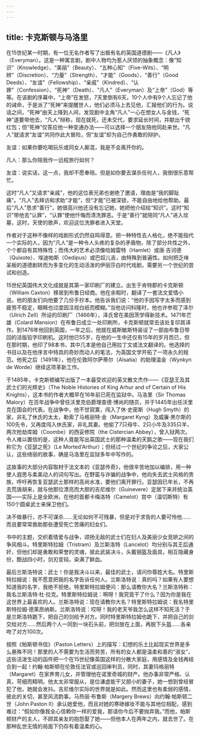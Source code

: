 ```yaml
---
---
---
```

title: 卡克斯顿与马洛里
---




在15世纪某一时期，有一位无名作者写了出极有名的英国道德剧——《凡人》（Everyman）。这是一种寓言剧，剧中人物均为惹人厌烦的抽象概念：像“知识”（Knowledge）、“美丽”（Beauty）、“五种心知”（Five-Wits）、“明辨”（Discretion）、“力量”（Strength）、“才能”（Goods）、“善行”（Good Deeds）、“友谊”（Fellowship）、“亲戚”（Kindred）、“认罪”（Confession）、“死神”（Death）、“凡人”（Everyman）及“上帝”（God）等等。在该剧的序幕中，“上帝”在发怒，7天里倒有6天，10个人中有9个人忘记了他的诫命，于是派了“死神”来提醒世人，他们必须马上去见他，汇报他们的行为。说话之间，“死神”由天上降到人间，发现剧中主角“凡人”一心在想女人与金钱，“死神”遂要带他去，“凡人”辩称，现在就死，还未交代，要求延长时间，并献出千镑红包；但“死神”仅答应他一种变通办法——可以选择一个朋友陪他同赴来世。“凡人”就请求“友谊”共同作此大冒险，但“友谊”却为自己作勇敢的辩护。

友谊：如果你要吃喝玩乐或同女人厮混，我是不会离开你的。

凡人：那么你陪我作一远程旅行如何？

友谊：说实话，这一点，我却不愿奉陪。但是如你要去谋杀任何人，我倒很乐意帮忙。



这时“凡人”又请求“亲戚”，他的这位表兄弟也谢绝了邀请，理由是“我的脚趾痛”。“凡人”去拜访和求助“才能”，但“才能”已被深锁，不能自由地给他帮助。最后“凡人”恳求“善行”，她很高兴他还没有忘记她，她把他介绍给“知识”。这时“知识”带他去“认罪”，“认罪”使他忏悔而清洗罪恶。于是“善行”就陪同“凡人”进入坟墓，这时，天使的歌声，欢迎这位洗罪者进入天堂。

作者对于这种不像样的戏剧形式仍然自鸣得意。把一种特性去人格化，绝不能指代一个实际的人，因为“凡人”是一种令人头疼的复杂的矛盾物，除了部分共性之外，个个都自有其特殊性；而伟大的艺术必须像哈姆雷特（Hamlet）或唐·吉诃德（Quixote）、埃迪帕斯（Oedipus）或巴奴儿吉，由特殊到普遍性。如何把乏味呆板的道德剧转而为多变化的生动活泼的伊丽莎白时代戏剧，需要另一个世纪的尝试和创造。

15世纪英国伟大文化成就是其第一家印刷厂的建立。出生于肯特郡的卡克斯顿（William Caxton）移居到布鲁日经商。他在余暇时，翻译了一套法文爱情小说。他的朋友们向他要了几份手抄本。他告诉我们说：“他的手因写字太多而感到疲劳不稳定，眼睛也过度因注视白纸而模糊。”当他访问科隆时，他也许参观了泽尔（Ulrich Zell）所设的印刷厂（1466年），泽氏曾在美因茨学得新技术。1471年芒雄（Colard Mansion）在布鲁日成立一处印刷所，卡克斯顿就常去该处复印其译作。到1476年他回到英国，一年之后，他就在威斯敏斯特装设了一部由布鲁日带回的活版铅字印刷机。这时他已55岁，在他的一生中还仅有15年的岁月而已，但在那时期，他印了98本书，其中几本是他自己用拉丁文或法文翻译的。他选择的书目以及在他序言中特具的奇妙而动人的笔法，为英国文学开拓了一项永久的规范。他死之后（1491年），他在伦敦阿尔萨蒂尔（Alsatia）的助理温金（Wynkyn de Worde）继续这项革新工作。

于1485年，卡克斯顿编写出版了一本最受欢迎的英文散文杰作——《亚瑟王及其武士们的光辉史》（The Noble Histories of King Arhur and of Certain of His Knights），这本书的作者大概早在16年前已死在监狱中。马洛里（Sir Thomas Malory）在百年战争中曾任沃里克伯爵理查德·博尚的随员，并于1445年出任沃里克在国会的代表。在战争中，他不甘寂寞，闯入了休·史密斯（Hugh Smyth）的家，非礼了休氏的太太，勒索了马格丽特·金（Margaret Kyng）及威廉·黑尔斯的100先令，又再度闯入休氏家，非礼其妻。他偷了7只母牛、2只小牛及335只羊，两次抢劫库姆（Coombe）的西妥修院（the Cistercian Abbey），曾入狱两次。令人难以置信的是，这种人竟能写出英国武士的那种温柔的天鹅之歌——现在我们称它为《亚瑟之死》（Le Morted'Arthur）；但经过一个世纪的争论之后，大家公认，这些绮丽的故事，确是马洛里在监狱多年中写作的。

这故事的大部分内容取材于法文本的《亚瑟传奇》，他很辛苦地加以编排，用一种使人遐思与柔美动人的词句写出。在野蛮与诈骗的战争中，他向失去武士风格的贵族，呼吁再恢复亚瑟武士那样的高尚水准，要他们离开罪行。亚瑟因已年长，不再去荒唐胡来，就与他那位漂亮而大胆的吉尼维尔（Guinevere）定居下来并统治英国——实际上是全欧洲，在他的首都卡梅洛特（Camelot）宫中（温切斯特）有150个圆桌武士来保卫他们。

决不做暴行，亦不可谋杀……无论如何不可残暴，但是对于求告的人要可怜他……而且要常常救助那些遭受死亡苦痛的妇女们。



书中的主题，交织着情爱与战争，颂扬无敌的武士们在妇人及美丽少女竞妍之间的争风相斗。特里斯特拉姆（Tristram）及兰斯洛特（Lancelot）均分别与其王后通奸，但他们却是勇敢和荣誉的灵魂，彼此武装决斗，头戴钢盔及面具，相互隐藏身份，酣战四小时，剑刃变钝，染满了鲜血。

最后兰斯洛特说：武士！你是我决斗以来，最佳的武士，请问你尊姓大名。特里斯特拉姆说：我不愿意把我的名字告诉任何人。兰斯洛特说：真的吗？如果有人要想知道我的名字，我绝不拒绝。特里斯特拉姆便问：那么请教你大名？兰斯洛特称：我名兰斯洛特·杜·拉克。特里斯特拉姆说：啊呀！我究竟干了什么？因为你是我在这世界上最喜欢的人。兰斯洛特说：现在请教你大名？特里斯特拉姆说：我名特里斯特拉姆·德莱昂纳斯。兰斯洛特说：哎呀！我的老天爷我怎么这样不知死活？于是兰斯洛特跪下，把自己的剑给予对方。同时特里斯特拉姆也跪下，并把自己的剑交给对方……然后两个人一同到一块石头前，把剑放在上面，再脱下头盔……各亲吻了对方100次。



按照《帕斯顿书信》（Paston Letters）上的描写：幻想的乐土比起现实世界是多么悬殊不同！那里的人不需要为生活而劳苦，所有的女人都是温柔和善的“淑女”，这些活泼生动的函件把一个在15世纪像英国这样的分散大家庭，用感情及金钱再结合到一起！约翰·帕斯顿在伦敦任法官或巡回审判员，同时，其妻玛格丽特（Margaret）在家养育儿女，并管理他在诺里奇城的财产。他办事非常严格、认真，苛细而精明。他太太非常服从，是位谦虚能干又胆小的妻子，她一想到曾经冒犯了他，她就会发抖。吉尼维尔实际的世界就是如此。然而这里也有柔弱的感情，彼此的关切，甚至风流韵事。马热丽·布鲁斯（Margery Brews）向约翰·帕斯顿二世（John Paston Ⅱ）承认她爱他，而且对她的寒碜嫁妆不能与其地位相配，感到难过：“假如你像我全心信赖你一样的爱我，那请你今后不要抛弃我。”而他，帕斯顿财产的主人，不顾其亲友的抱怨娶了她——但他本人在两年之内，就去世了。在那种乱世无情的局面下仍存有着温柔的心。